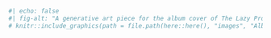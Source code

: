 #  {.unnumbered #index}

```r
#| echo: false
#| fig-alt: "A generative art piece for the album cover of The Lazy Producer. On a black or dark blue background there are concentric circles of a blueish white. The inner circle is filled with ghostly trails of lines and hints that there is an underlying geometric shape being plotted. Four quadrants are faintly present. The geometric shape is a heart, but it is not possible to distinguish this clearly. The image as a whole looks somewhat like an x-ray."
# knitr::include_graphics(path = file.path(here::here(), "images", "Album_Cover.png")) # Libby commented this out, replaced with titlepage
```

